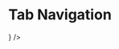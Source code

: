 


# Tab Navigation

<Playground component={TabNavigation}>
  <ControlledField component={
    <TabNavigation
      values={[{
        label: 'First choice',
        value: 'first',
      }, {
        label: 'Second choice',
        value: 'second',
      }, {
        label: 'Third',
        value: 'third',
      }]} />
  } />
</Playground>
